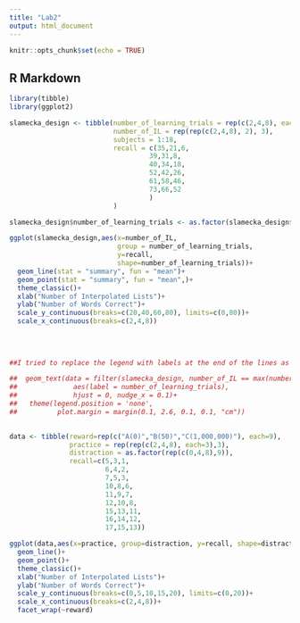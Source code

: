 ```yaml
---
title: "Lab2"
output: html_document
---
```


```r
knitr::opts_chunk$set(echo = TRUE)
```

## R Markdown

```r

library(tibble)
library(ggplot2)

slamecka_design <- tibble(number_of_learning_trials = rep(c(2,4,8), each=6),
                          number_of_IL = rep(rep(c(2,4,8), 2), 3),
                          subjects = 1:18,
                          recall = c(35,21,6,
                                   39,31,8,
                                   40,34,18,
                                   52,42,26,
                                   61,58,46,
                                   73,66,52
                                   )
                          )

slamecka_design$number_of_learning_trials <- as.factor(slamecka_design$number_of_learning_trials)

ggplot(slamecka_design,aes(x=number_of_IL,
                           group = number_of_learning_trials,
                           y=recall,
                           shape=number_of_learning_trials))+
  geom_line(stat = "summary", fun = "mean")+
  geom_point(stat = "summary", fun = "mean",)+
  theme_classic()+
  xlab("Number of Interpolated Lists")+
  ylab("Number of Words Correct")+
  scale_y_continuous(breaks=c(20,40,60,80), limits=c(0,80))+
  scale_x_continuous(breaks=c(2,4,8))
  
  
  
  
##I tried to replace the legend with labels at the end of the lines as you suggested in the solution video, and tried various ways that I found online. The following code is the closest, but for some reason it provides the labels twice when I run it in R, and gives an error when I try to knit - will have to continue playing around with it

##  geom_text(data = filter(slamecka_design, number_of_IL == max(number_of_IL)),
##              aes(label = number_of_learning_trials),
##              hjust = 0, nudge_x = 0.1)+
##   theme(legend.position = 'none',
##          plot.margin = margin(0.1, 2.6, 0.1, 0.1, "cm")) 
  


```


```r

data <- tibble(reward=rep(c("A(0)","B(50)","C(1,000,000)"), each=9),
               practice = rep(rep(c(2,4,8), each=3),3),
               distraction = as.factor(rep(c(0,4,8),9)),
               recall=c(5,3,1,
                        6,4,2,
                        7,5,3,
                        10,8,6,
                        11,9,7,
                        12,10,8,
                        15,13,11,
                        16,14,12,
                        17,15,13))

ggplot(data,aes(x=practice, group=distraction, y=recall, shape=distraction))+
  geom_line()+
  geom_point()+
  theme_classic()+
  xlab("Number of Interpolated Lists")+
  ylab("Number of Words Correct")+
  scale_y_continuous(breaks=c(0,5,10,15,20), limits=c(0,20))+
  scale_x_continuous(breaks=c(2,4,8))+
  facet_wrap(~reward)

```